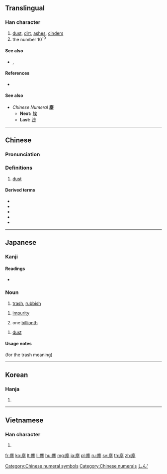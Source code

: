 {{also|尘}}
==Translingual==

===Han character===
{{Han char|rn=32|rad=土|as=11|sn=14|four=00214|canj=IPG|ids=⿸鹿土}}

# [[dust]], [[dirt]], [[ashes]], [[cinders]]
# the number 10<sup>-9</sup>

====See also====
* {{l|mul|奈}}, {{l|mul|纳}}

====References====
* {{Han ref|kx=0236.380|dkj=05388|dj=0475.040|hdz=10482.030|uh=5875|ud=22645|bh=B9D0|bd=47568}}

====See also====
* ''Chinese Numeral'' '''塵'''
** '''Next:''' [[埃]]
** '''Last:''' [[沙]]

[[Category:Chinese numeral symbols]]
[[Category:Chinese numerals]]

----

==Chinese==
{{zh-forms|s=尘}}

===Pronunciation===
{{zh-pron
|m=chén
|c=can4
|h=pfs=chhṳ̀n
|md=
|mn=tîn
|w=
|mc=y
|oc=y
|cat=n
}}

===Definitions===
{{zh-hanzi}}

# [[dust]]
#: {{zh-x|吸塵器|vacuum cleaner}}

====Derived terms====
* {{zh-l|吸塵器|vacuum cleaner}}
* {{zh-l|吸塵機|vacuum cleaner}}
* {{zh-l|灰塵|dust}}
* {{zh-l|紅塵}}
* {{zh-l|塵世}}

----

==Japanese==

===Kanji===
{{ja-kanji|grade=|rs=土11}}

====Readings====
* {{ja-readings|goon=[[じん]] (jin)|kanon=[[ちん]] (chin)|kun=[[ちり]] (chiri), [[ごみ]] (gomi)}}
{{ja-kanjitab|ごみ|yomi=k}}
{{ja-kanjitab|じん|yomi=o}}
{{ja-kanjitab|ちり|yomi=k}}

===Noun===
{{ja-noun|ごみ|ゴミ}}

# [[trash]], [[rubbish]]

{{ja-noun|じん}}

# {{label|ja|Buddhism|sort=しん'}} [[impurity]]
# one [[billionth]]

{{ja-noun|ちり}}

# [[dust]]

[[Category:Japanese numeral symbols|しん']]

====Usage notes====
(for the trash meaning) {{ja-uk|kana}}

----

==Korean==

===Hanja===
{{ko-hanja|hangeul=진|rv=jin|mr=chin}}

# {{defn|lang=ko|sort=土11}}

----

==Vietnamese==

===Han character===
{{vi-hantu|[[trần]], [[chần]]|rs=土11}}

# {{defn|lang=vi|sort=土11}}

[[fr:塵]]
[[ko:塵]]
[[lt:塵]]
[[li:塵]]
[[hu:塵]]
[[mg:塵]]
[[ja:塵]]
[[pl:塵]]
[[ru:塵]]
[[sv:塵]]
[[th:塵]]
[[zh:塵]]